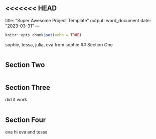 <<<<<<< HEAD
---
title: "Super Awesome Project Template"
output: word_document
date: "2023-03-31"
---

```r
knitr::opts_chunk$set(echo = TRUE)
```
sophie, tessa, julia, eva
from sophie 
## Section One

```r

```


## Section Two

```r

```

## Section Three
did it work

```r

```


## Section Four
eva hi eva and tessa

```r

```
